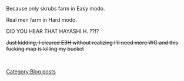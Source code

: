 Because only skrubs farm in Easy modo.

Real men farm in Hard modo.

DID YOU HEAR THAT HAYASHI H. ??!?

<strike>Just kidding, I cleared E3H without realizing I'll need more WG and this fucking map is killing my bucket</strike>
 {{EventComp
 | Mikuma/Kai
 | 51
 | Zuiun (634 Air Group)
 | Zuiun (634 Air Group)
 | Zuiun
 | Zuiun Model 12
 |-
 | Ikazuchi/Kai
 | 58
 | 120mm Twin Gun Mount
 | New Model High Temperature High Pressure Boiler
 | Enhanced Kanhon Type Boiler
 |-
 | Inazuma/Kai
 | 62
 | 120mm Twin Gun Mount
 | New Model High Temperature High Pressure Boiler
 | New Model High Temperature High Pressure Boiler
 |-
 | Amatsukaze/
 | 10
 | 120mm Twin Gun Mount
 | Enhanced Kanhon Type Boiler
 | Enhanced Kanhon Type Boiler
 |-
 | Hatsushimo/Kai Ni
 | 97
 | 120mm Twin Gun Mount
 | Enhanced Kanhon Type Boiler
 | Improved Kanhon Type Turbine
 |-
 | Mogami/Kai
 | 58
 | Zuiun (634 Air Group)
 | Zuiun (634 Air Group)
 | Zuiun (634 Air Group)
 | Zuiun Model 12
 |-
 | hq = 111
 }}
 {{EventComp
 | Abukuma/Kai Ni
 | 98
 | OTO 152mm Triple Rapid Fire Gun Mount
 | OTO 152mm Triple Rapid Fire Gun Mount
 | Kouhyouteki
 |-
 | Kumano/Kai
 | 55
 | SKC34 20.3cm Twin Gun Mount
 | SKC34 20.3cm Twin Gun Mount
 | Type 0 Observation Seaplane
 | FuMO25 Radar
 |-
 | Suzuya/Kai
 | 76
 | 20.3cm (No.2) Twin Gun Mount
 | 20.3cm (No.2) Twin Gun Mount
 | Type 0 Observation Seaplane
 | FuMO25 Radar
 |-
 | Satsuki/Kai Ni
 | 80
 | 10cm Twin High-angle Gun Mount + Anti-Aircraft Fire Director
 | Type 3 Active Sonar
 | Type 33 Surface Radar
 |-
 | Verniy/
 | 97
 | 10cm Twin High-angle Gun Mount + Anti-Aircraft Fire Director
 | Type 3 Active Sonar
 | Type 22 Surface Radar Kai 4
 |-
 | Kawakaze/Kai Ni
 | 82
 | 10cm Twin High-angle Gun Mount + Anti-Aircraft Fire Director
 | Type 33 Surface Radar
 | Type 33 Surface Radar
 |-
 | hq = 111
 }}
[[Category:Blog posts]]